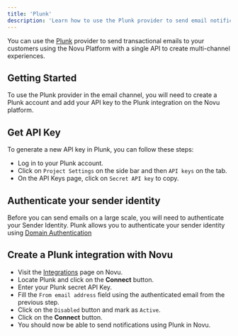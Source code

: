 ```yaml
---
title: 'Plunk'
description: 'Learn how to use the Plunk provider to send email notifications using Novu'
---
```


You can use the [Plunk](https://useplunk.com/) provider to send transactional emails to your customers using the Novu Platform with a single API to create multi-channel experiences.

## Getting Started

To use the Plunk provider in the email channel, you will need to create a Plunk account and add your API key to the Plunk integration on the Novu platform.

## Get API Key

To generate a new API key in Plunk, you can follow these steps:

- Log in to your Plunk account.
- Click on `Project Settings` on the side bar and then `API keys` on the tab.
- On the API Keys page, click on `Secret API key` to copy.

## Authenticate your sender identity

Before you can send emails on a large scale, you will need to authenticate your Sender Identity. Plunk allows you to authenticate your sender identity using [Domain Authentication](https://app.useplunk.com/settings/identity)

## Create a Plunk integration with Novu

- Visit the [Integrations](https://web.novu.co/integrations) page on Novu.
- Locate Plunk and click on the **Connect** button.
- Enter your Plunk secret API Key.
- Fill the `From email address` field using the authenticated email from the previous step.
- Click on the `Disabled` button and mark as `Active`.
- Click on the **Connect** button.
- You should now be able to send notifications using Plunk in Novu.